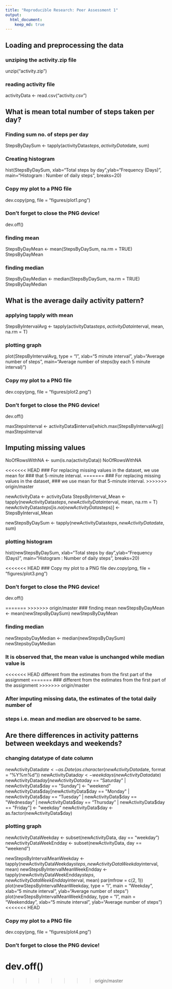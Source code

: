 ```yaml
---
title: "Reproducible Research: Peer Assessment 1"
output: 
  html_document:
    keep_md: true
---
```



## Loading and preprocessing the data

### unziping the activity.zip file
unzip("activity.zip")

### reading activity file
activityData <- read.csv("activity.csv")


## What is mean total number of steps taken per day?

### Finding sum no. of steps per day
StepsByDaySum <- tapply(activityData$steps, activityData$date, sum)

### Creating histogram
hist(StepsByDaySum, xlab="Total steps by day",ylab="Frequency (Days)",
     main="Histogram : Number of daily steps", breaks=20)

### Copy my plot to a PNG file
dev.copy(png, file = "figures/plot1.png")

### Don't forget to close the PNG device!
dev.off()
     
### finding mean
StepsByDayMean <- mean(StepsByDaySum, na.rm = TRUE)
StepsByDayMean

### finding median
StepsByDayMedian <- median(StepsByDaySum, na.rm = TRUE)
StepsByDayMedian


## What is the average daily activity pattern?

### applying tapply with mean
StepsByIntervalAvg <- tapply(activityData$steps, activityData$interval, 
                             mean, na.rm = T)

### plotting graph
plot(StepsByIntervalAvg, type = "l", xlab="5 minute interval", 
     ylab="Average number of steps", 
     main="Average number of steps(by each 5 minute interval)")
     
### Copy my plot to a PNG file
dev.copy(png, file = "figures/plot2.png")

### Don't forget to close the PNG device!
dev.off()     
     
maxStepsInterval <- activityData$interval[which.max(StepsByIntervalAvg)]
maxStepsInterval


## Imputing missing values

NoOfRowsWithNA <- sum(is.na(activityData))
NoOfRowsWithNA

<<<<<<< HEAD
### For replacing missing values in the dataset,  we use mean for 
### that 5-minute interval.
=======
### For replacing missing values in the dataset, 
### we use mean for that 5-minute interval.
>>>>>>> origin/master

newActivityData <- activityData 
StepsByInterval_Mean <- tapply(newActivityData$steps, newActivityData$interval, 
                               mean, na.rm = T)
newActivityData$steps[is.na(newActivityData$steps)] <- StepsByInterval_Mean

newStepsByDaySum <- tapply(newActivityData$steps, newActivityData$date, sum)

### plotting histogram
hist(newStepsByDaySum, xlab="Total steps by day",ylab="Frequency (Days)", 
     main="Histogram : Number of daily steps", breaks=20)

<<<<<<< HEAD
### Copy my plot to a PNG file
dev.copy(png, file = "figures/plot3.png")

### Don't forget to close the PNG device!
dev.off()

=======
>>>>>>> origin/master
### finding mean
newStepsByDayMean <- mean(newStepsByDaySum)
newStepsByDayMean

### finding median
newStepsbyDayMedian <- median(newStepsByDaySum)
newStepsbyDayMedian

### It is observed that, the mean value is unchanged while median value is 
<<<<<<< HEAD
different from the estimates from the first part of the assignment
=======
### different from the estimates from the first part of the assignment
>>>>>>> origin/master

### After imputing missing data, the estimates of the total daily number of 
### steps i.e. mean and median are observed to be same.


## Are there differences in activity patterns between weekdays and weekends?

### changing datatype of date column
newActivityData$date <- as.Date(as.character(newActivityData$date, 
                                             format = "%Y%m%d"))
newActivityData$day <- weekdays(newActivityData$date)
newActivityData$day[newActivityData$day == "Saturday" | 
                    newActivityData$day == "Sunday"] <- "weekend"
newActivityData$day[newActivityData$day == "Monday" | 
                    newActivityData$day == "Tuesday" |
                    newActivityData$day == "Wednesday" |
                    newActivityData$day == "Thursday" |
                    newActivityData$day == "Friday"] <- "weekday"
newActivityData$day <- as.factor(newActivityData$day)

### plotting graph
newActivityDataWeekday <- subset(newActivityData, day == "weekday")
newActivityDataWeekEndday <- subset(newActivityData, day == "weekend")

newStepsByIntervalMeanWeekday <- tapply(newActivityDataWeekday$steps, 
                                        newActivityDataWeekday$interval, mean)
newStepsByIntervalMeanWeekEndday <- tapply(newActivityDataWeekEndday$steps, 
                                        newActivityDataWeekEndday$interval, 
                                        mean)
par(mfrow = c(2, 1))
plot(newStepsByIntervalMeanWeekday, 
     type = "l", main = "Weekday", 
     xlab="5 minute interval", ylab="Average number of steps")
plot(newStepsByIntervalMeanWeekEndday, 
     type = "l", main = "Weekendday", 
     xlab="5 minute interval", ylab="Average number of steps")
<<<<<<< HEAD
     
### Copy my plot to a PNG file
dev.copy(png, file = "figures/plot4.png")

### Don't forget to close the PNG device!
dev.off()     
=======
>>>>>>> origin/master
